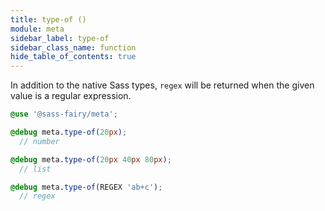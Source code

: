 ```yaml
---
title: type-of ()
module: meta
sidebar_label: type-of
sidebar_class_name: function
hide_table_of_contents: true
---
```


<FieldDetails>
  <p>
    In addition to the native <Link to="https://sass-lang.com/documentation/modules/meta#type-of">Sass types</Link>, <code>regex</code> will be returned when the given value is a <Link to="./../../docs/regular-expressions">regular expression</Link>.
  </p>
</FieldDetails>

```scss
@use '@sass-fairy/meta';

@debug meta.type-of(20px);
  // number

@debug meta.type-of(20px 40px 80px);
  // list

@debug meta.type-of(REGEX 'ab+c');
  // regex
```
